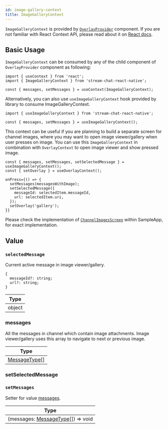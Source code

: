 ```yaml
---
id: image-gallery-context
title: ImageGalleryContext
---
```



`ImageGalleryContext` is provided by [`OverlayProvider`](../../../ui-components/overlay-provider) component. If you are not familiar with React Context API, please read about it on [React docs](https://reactjs.org/docs/context.html).

## Basic Usage

`ImageGalleryContext` can be consumed by any of the child component of `OverlayProvider` component as following:

```tsx
import { useContext } from 'react';
import { ImageGalleryContext } from 'stream-chat-react-native';

const { messages, setMessages } = useContext(ImageGalleryContext);
```

Alternatively, you can also use `useImageGalleryContext` hook provided by library to consume ImageGalleryContext.

```tsx
import { useImageGalleryContext } from 'stream-chat-react-native';

const { messages, setMessages } = useImageGalleryContext();
```

This context can be useful if you are planning to build a separate screen for channel images, where you may want to open image viewer/gallery when user presses on image.
You can use this `ImageGalleryContext` in combination with `OverlayContext` to open image viewer and show pressed image.

```tsx
const { messages, setMessages, setSelectedMessage } = useImageGalleryContext();
const { setOverlay } = useOverlayContext();

onPress={() => {
  setMessages(messagesWithImage);
  setSelectedMessage({
    messageId: selectedItem.messageId,
    url: selectedItem.uri,
  });
  setOverlay('gallery');
}}
```

Please check the implementation of [`ChannelImagesScreen`](https://github.com/GetStream/stream-chat-react-native/blob/main/examples/SampleApp/src/screens/ChannelImagesScreen.tsx) within SampleApp, for exact implementation.

## Value

### `selectedMessage`

Current active message in image viewer/gallery.

```tsx
{
  messageId?: string;
  url?: string;
}
```

| Type   |
| ------ |
| object |

### messages

All the messages in channel which contain image attachments. Image viewer/gallery uses this array to navigate to next or previous image.

| Type                                                                                                                                        |
| ------------------------------------------------------------------------------------------------------------------------------------------- |
| [MessageType](https://github.com/GetStream/stream-chat-react-native/blob/main/package/src/components/MessageList/hooks/useMessageList.ts)[] |

### setSelectedMessage

<SetSelectedMessage />

### `setMessages`

Setter for value [messages](#messages).

| Type                                                                                                                                                            |
| --------------------------------------------------------------------------------------------------------------------------------------------------------------- |
| (messages: [MessageType](https://github.com/GetStream/stream-chat-react-native/blob/main/package/src/components/MessageList/hooks/useMessageList.ts)[]) => void |
